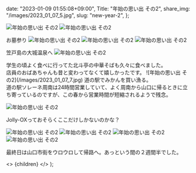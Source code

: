 
  date: "2023-01-09 01:55:08+09:00",
  Title: "年始の思い出 その2",
  share_img: "/images/2023_01_07_5.jpg",
  slug: "new-year-2",
};

![年始の思い出 その2](/images/2023_01_07_1.jpg)
![年始の思い出 その2](/images/2023_01_07_2.jpg)

<span className="caption">お墓参り</span>
![年始の思い出 その2](/images/2023_01_07_3.jpg) ![年始の思い出 その2](/images/2023_01_07_4.jpg)
![年始の思い出 その2](/images/2023_01_07_5.jpg)

<span className="caption">笠戸島の大城温泉へ</span>
![年始の思い出 その2](/images/2023_01_07_6.jpg)

<span className="caption">
  学生の頃よく食べに行ってた北斗亭の中華そばも久々に食べました。
  <br />
  店員のおばあちゃんも昔と変わってなくて嬉しかったです。
</span>
![年始の思い出 その2](/images/2023_01_07_7.jpg)

<span className="caption">
  道の駅でみかんを買い漁る。
  <br />
  道の駅ソレーネ周南は24時間営業していて、よく周南から山口に帰るときに立ち寄っているのですが、この春から営業時間が短縮されるようで残念。
</span>

![年始の思い出 その2](/images/2023_01_08_1.jpg)

<span className="caption">Jolly-OXっておそらくここだけしかないのかな？</span>

![年始の思い出 その2](/images/2023_01_09_1.jpg)
![年始の思い出 その2](/images/2023_01_09_2.jpg)
![年始の思い出 その2](/images/2023_01_09_3.jpg)
![年始の思い出 その2](/images/2023_01_09_4.jpg)

<span className="caption">
  最終日は山口市街をウロウロして帰路へ。あっという間の２週間半でした。
</span>

  <>
    <Head>
      <title>{meta.Title} | 異郷好実</title>
    </Head>
    <PostLayout meta={meta}>{children}</PostLayout>
  </>
);
